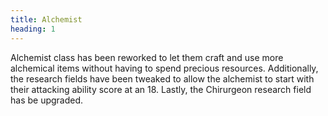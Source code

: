 ```yaml
---
title: Alchemist
heading: 1
---
```


Alchemist class has been reworked to let them craft and use more alchemical items without having to spend precious resources. Additionally, the research fields have been tweaked to allow the alchemist to start with their attacking ability score at an 18. Lastly, the Chirurgeon research field has be upgraded.
